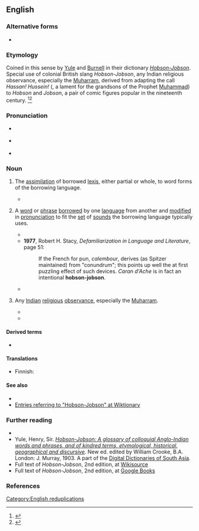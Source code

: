 {{also|hobson-jobson}}
==English==
{{was wotd|2009|September|8}}

===Alternative forms===
* {{l|en|hobson-jobson}}

===Etymology===
Coined in this sense by [[w:Henry Yule|Yule]] and [[w:Arthur Coke Burnell|Burnell]] in their dictionary [[w:Hobson-Jobson|''Hobson-Jobson'']]. Special use of colonial British slang ''Hobson-Jobson'', any Indian religious observance, especially the [[Muharram]], derived from adapting the call ''Hassan! Hussein!'' ({{m|ar|حسن حسين|tr=ḥasan! ḥusayn!||}}, a lament for the grandsons of the Prophet [[Muhammad]]) to ''Hobson'' and ''Jobson'', a pair of comic figures popular in the nineteenth century. <ref>{{cite-book|year=2010|author=T. Nagle|title='Cunning Passages, Contrived Corridors': Unexpected Essays in the History of Lexicography|chapter='There is Much, Very Much, in the Name of a Book' or, the Famous Title of Hobson-Jobson and How it Got that Way|isbn=8876992073|publisher=Monza: Polimetrica|page=111–128}}</ref><ref>{{cite-magazine|year=2014|author=James Lambert|title=A much tortured expression: A new look at Hobson-Jobson.|volume=27|issue=1|page=54-88|magazine=International Journal of Lexicography|url=http://ijl.oxfordjournals.org/content/early/2013/11/27/ijl.ect037}}</ref>

===Pronunciation===
* {{a|UK}} {{IPA|/ˌhɒb.sənˈdʒɒb.sən/|lang=en}}
* {{a|US}} {{IPA|/ˌhɑb.sənˈdʒɑb.sən/|lang=en}}
* {{audio|en-au-Hobson-Jobson.ogg|Audio (AU)|lang=en}}

===Noun===
{{examples|examples=* English {{m|en|hoosegow||jail}} from Spanish {{m|es|juzgado|}}
* English {{m|en|plonk||cheap wine}} from the word "''blanc''" in {{m|fr|vin blanc||white wine}}}}
{{en-noun}}

# {{lb|en|linguistics|uncountable}} The [[assimilation]] of borrowed [[lexis]], either partial or whole, to word forms of the borrowing language.
#* {{quote-book|lang=en|year=1886||author=Yule|last=Yule|first=Henry|authorlink=Henry Yule|author2=Burnell|last2=Burnell|first2=A.C.|authorlink2=Arthur Coke Burnell|title=Hobson-Jobson|page=265|passage=''Falaun'', s. [. . .] gradually, by a process of '''Hobson-Jobson''', this was turned into ''Forlorn''.}}
# {{lb|en|linguistics|countable}} A [[word]] or [[phrase]] [[borrow]]ed by one [[language]] from another and [[modify|modified]] in [[pronunciation]] to fit the [[set]] of [[sound]]s the borrowing language typically uses.
#: {{cot|en|mondegreen}}
#* {{quote-journal|1=en|date=June 1899|journal=Indian Antiquary|page=161|column=2|text=CARAFT, here is a delicious '''Hobson-Jobson''' from that veritable well of curious Anglo-Indianisms, the ''Madras Manual of Administration''[.]}}
#* '''1977''', Robert H. Stacy, ''Defamiliarization in Language and Literature'', page 51:
#*: If the French for pun, ''calembour'', derives (as Spitzer maintained) from "conundrum"; this points up well the at first puzzling effect of such devices. ''Caran d'Ache'' is in fact an intentional '''hobson-jobson'''.
#* {{quote-text|lang=en|year=2003|author=Jan Venolia|title=The Right Word!|page=4|passage=A '''Hobson-Jobson''' turns a difficult word or phrase into something more tractable (or perhaps less offensive). By that route, a Texas river that French trappers had named Purgatoire became the Picketwire, and the Malay word ''kampong'' became the English word ''compound''.}}
# {{lb|en|Anglo-Indian|slang|obsolete}} Any [[Indian]] [[religious]] [[observance]], especially the [[Muharram]].
#* {{quote-book|lang=en|year=1851|title=Jamie Gordon|page=85|passage=‘You must be moped to death in this dull place; and next week is '''Hobson Jobson'''. Can’t you throw some dust any how, in the eyes of the cat, and meet me and Philip somewhere, and so get away to the Tamacha.’}}
#* {{quote-journal|1=en|date=8 Apr 1903|journal=Queensland Figaro|place=Brisbane|page=23|column=2|text=The dusky sons of Mohammed have been having a high old time down at the British India Company’s wharves during the past few days. [. . .] It was the great week of ‘'''Hobson-Jobson''',’ as it is known out East, or the time of the Mohurram.}}

====Derived terms====
* {{l|en|law of Hobson-Jobson}}

====Translations====
{{trans-top|borrowed word or phrase with altered pronunciation}}
* Finnish: {{t|fi|erikoislaina}}
{{trans-mid}}
{{trans-bottom}}

====See also====
* {{l|en|calque}}
* [http://en.wiktionary.org/w/index.php?title=Special%3ASearch&redirs=0&search=hobson-jobson&fulltext=Search&ns0=1&ns100=1&title=Special%3ASearch&advanced=1&fulltext=Advanced+search Entries referring to "Hobson-Jobson" at Wiktionary]

===Further reading===
* {{pedia}}
* Yule, Henry, Sir. [http://dsal.uchicago.edu/dictionaries/hobsonjobson ''Hobson-Jobson: A glossary of colloquial Anglo-Indian words and phrases, and of kindred terms, etymological, historical, geographical and discursive'']. New ed. edited by William Crooke, B.A. London: J. Murray, 1903. A part of the [http://dsal.uchicago.edu/dictionaries/ Digital Dictionaries of South Asia].
* Full text of ''Hobson-Jobson'', 2nd edition, at [[s:en:Index:Hobson-Jobson_a_glossary_of_colloquial_Anglo-Indian_words_and_phrases,_and_of_kindred_terms,_etymological,_historical,_geographical_and_discursive.djvu|Wikisource]]
* Full text of ''Hobson-Jobson'', 2nd edition, at [http://books.google.com/books?id=PQYYAAAAMAAJ&printsec=frontcover&dq=hobson-jobson&ei=N3JKSqa4BoGczQT-w7myBg Google Books]

===References===
<references/>

[[Category:English reduplications]]